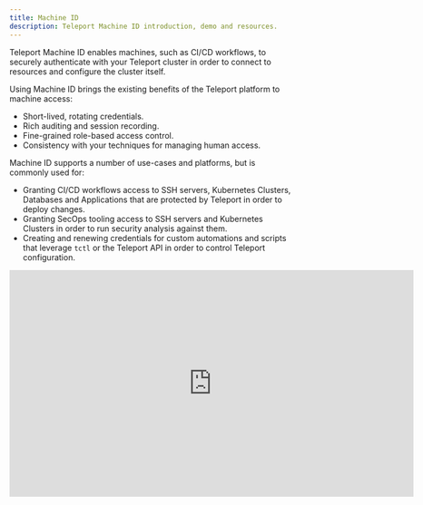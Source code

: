 ```yaml
---
title: Machine ID
description: Teleport Machine ID introduction, demo and resources.
---
```


Teleport Machine ID enables machines, such as CI/CD workflows, to securely
authenticate with your Teleport cluster in order to connect to resources and
configure the cluster itself.

Using Machine ID brings the existing benefits of the Teleport platform to
machine access:

- Short-lived, rotating credentials.
- Rich auditing and session recording.
- Fine-grained role-based access control.
- Consistency with your techniques for managing human access.

Machine ID supports a number of use-cases and platforms, but is commonly used
for:

- Granting CI/CD workflows access to SSH servers, Kubernetes Clusters,
  Databases and Applications that are protected by Teleport in order to
  deploy changes.
- Granting SecOps tooling access to SSH servers and Kubernetes Clusters in order
  to run security analysis against them.
- Creating and renewing credentials for custom automations and scripts that
  leverage `tctl` or the Teleport API in order to control Teleport configuration.

<iframe
  width="712"
  height="400"
  src="https://www.youtube-nocookie.com/embed/QWd0eqIa9mA?"
  frameBorder="0"
  allow="accelerometer; autoplay; encrypted-media; gyroscope; picture-in-picture"
  allowFullScreen
/>
<br/>


## Overview

Machine ID operates primarily through an agent, `tbot`. `tbot` runs on the
machine that needs to access your Teleport cluster, and generates credentials

TODO EXPLAIN BOT USER / BOT ROLE

## Guides

TODO EXPLAIN GUIDES/QUICKSTART

- [Getting started](./getting-started.mdx): Getting started with Teleport Machine ID
- [Architecture](./architecture.mdx): A technical overview of how Machine ID works

## FAQ & Troubleshooting

Finally, check out [Frequently Asked Questions](./faq.mdx) and the 
[troubleshooting guide](./troubleshooting.mdx) for common questions and issues.
